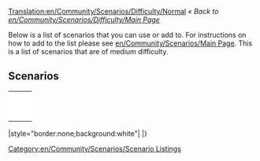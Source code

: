 [[Translation:en/Community/Scenarios/Difficulty/Normal]]
''« Back to [[en/Community/Scenarios/Difficulty/Main Page]]''

[[Category:en/Community/Scenarios/Scenario Listings]]

Below is a list of scenarios that you can use or add to. For instructions on how to add to the list please see [[en/Community/Scenarios/Main Page]]. This is a list of scenarios that are of medium difficulty.

==Scenarios==

{|
|-
|style="border:none;background:white"|
{{Page:en/Community/Scenarios/Islands}}

|style="border:none;background:white"|
{{Page:en/Community/Scenarios/Echo}}

|style="border:none;background:white"|
{{Page:en/Community/Scenarios/Water and Mountains}}

|-
|style="border:none;background:white"|
{{Page:en/Community/Scenarios/Snowy Highlands}}

|style="border:none;background:white"|
{{Page:en/Community/Scenarios/The Isles}}

|style="border:none;background:white"|
{{Page:en/Community/Scenarios/Tropical River}}

|-
|style="border:none;background:white"|
{{Page:en/Community/Scenarios/Iceland}}

|style="border:none;background:white"|
{{Page:en/Community/Scenarios/Land of Floods}}

|style="border:none;background:white"|
{{Page:en/Community/Scenarios/Chatham Islands}}

|-
|style="border:none;background:white"|
{{Page:en/Community/Scenarios/Denmark}}

|style="border:none;background:white"|
{{Page:en/Community/Scenarios/Europe}}

|style="border:none;background:white"|
{{Page:en/Community/Scenarios/Alexander to Karthoum}}

|-
|style="border:none;background:white"|
{{Page:en/Community/Scenarios/Climb up the Mountains}}

|style="border:none;background:white"|
{{Page:en/Community/Scenarios/(Don't) Hurt Your Eyes ;-)}}

|style="border:none;background:white"|
{{Page:en/Community/Scenarios/Lakes}}

|-
|style="border:none;background:white"|
{{Page:en/Community/Scenarios/Desert Tracking}}

|style="border:none;background:white"|
{{Page:en/Süd-Rheinland-Pfalz & Saarland}}

|style="border:none;background:white"|
{{Page:en/Oberbayern}}

|-
|style="border:none;background:white"|
{{Page:en/Malaysia}}

|style="border:none;background:white"|
{{Page:en/Community/Scenarios/UltimaV Britannia}}

|style="border:none;background:white"|
{{Page:en/Community/Scenarios/Dale of Scandy}}

|-
|style="border:none;background:white"|
{{Page:en/Community/Scenarios/Super Britania}}

|style="border:none;background:white"|
{{Page:en/Community/Scenarios/The Barrens}}

|style="border:none;background:white"|
{{Page:en/Community/Scenarios/Verdant Islands}}

|-
|style="border:none;background:white"|
{{Page:en/Community/Scenarios/Latvia}}

|style="border:none;background:white"|
{{Page:en/Community/Scenarios/CarstsWorldScenario}}

|style="border:none;background:white"|
{{Page:en/Community/Scenarios/Cuba}}

|-
|style="border:none;background:white"|
{{Page:en/Community/Scenarios/Kritschgau}}

|style="border:none;background:white"|
{{Page:en/Community/Scenarios/Elephant}}

|style="border:none;background:white"|
{{Page:en/Community/Scenarios/South West France}}
|}


|style="border:none;background:white"|
{{Page:en/Stuttgart}}
|}